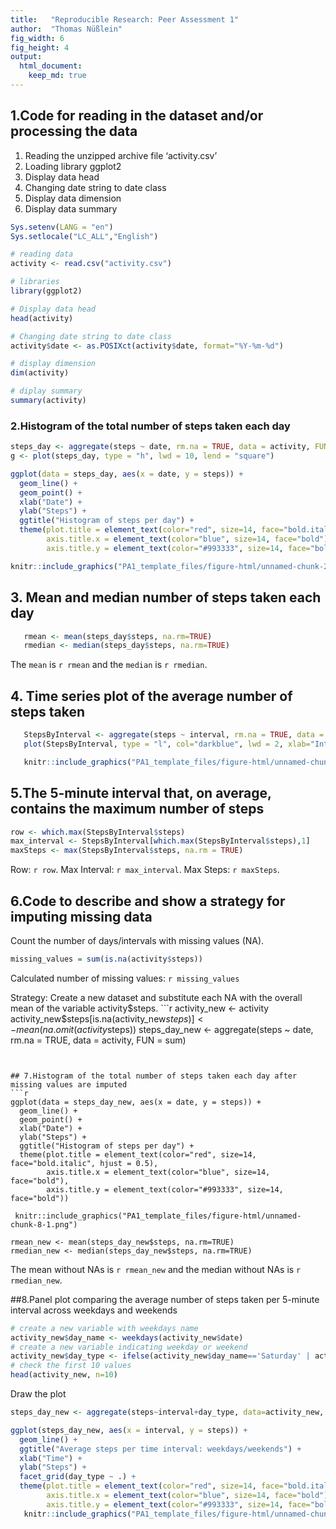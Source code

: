 ---
title:   "Reproducible Research: Peer Assessment 1"
author:  "Thomas Nüßlein"
fig_width: 6 
fig_height: 4 
output: 
  html_document:
    keep_md: true
---


## 1.Code for reading in the dataset and/or processing the data
1. Reading the unzipped archive file 'activity.csv'  
2. Loading library ggplot2
3. Display data head
4. Changing date string to date class
5. Display data dimension
6. Display data summary

```{r, echo = TRUE}
Sys.setenv(LANG = "en")
Sys.setlocale("LC_ALL","English")

# reading data
activity <- read.csv("activity.csv")

# libraries
library(ggplot2)

# Display data head
head(activity)

# Changing date string to date class
activity$date <- as.POSIXct(activity$date, format="%Y-%m-%d")

# display dimension
dim(activity)

# diplay summary
summary(activity)
```

### 2.Histogram of the total number of steps taken each day

```{r, echo = TRUE}
steps_day <- aggregate(steps ~ date, rm.na = TRUE, data = activity, FUN = sum)
g <- plot(steps_day, type = "h", lwd = 10, lend = "square")

ggplot(data = steps_day, aes(x = date, y = steps)) +
  geom_line() +
  geom_point() +
  xlab("Date") +
  ylab("Steps") +
  ggtitle("Histogram of steps per day") +
  theme(plot.title = element_text(color="red", size=14, face="bold.italic", hjust = 0.5),
        axis.title.x = element_text(color="blue", size=14, face="bold"),
        axis.title.y = element_text(color="#993333", size=14, face="bold"))

knitr::include_graphics("PA1_template_files/figure-html/unnamed-chunk-2-2.png")
```


## 3. Mean and median number of steps taken each day
```{r, echo=TRUE}
   rmean <- mean(steps_day$steps, na.rm=TRUE)
   rmedian <- median(steps_day$steps, na.rm=TRUE)
```   
The `mean` is `r rmean` and the `median` is `r rmedian`.

## 4. Time series plot of the average number of steps taken
```{r, echo=TRUE}
   StepsByInterval <- aggregate(steps ~ interval, rm.na = TRUE, data = activity, FUN = mean)
   plot(StepsByInterval, type = "l", col="darkblue", lwd = 2, xlab="Interval", ylab="Average number of steps", main="Average number of steps per     intervals")

   knitr::include_graphics("PA1_template_files/figure-html/unnamed-chunk-4-1.png")
```

## 5.The 5-minute interval that, on average, contains the maximum number of steps
```{r, echo=TRUE}
row <- which.max(StepsByInterval$steps)   
max_interval <- StepsByInterval[which.max(StepsByInterval$steps),1]
maxSteps <- max(StepsByInterval$steps, na.rm = TRUE)
```
Row: `r row`.
Max Interval: `r max_interval`.
Max Steps: `r maxSteps`.

## 6.Code to describe and show a strategy for imputing missing data
Count the number of days/intervals with missing values (NA).   
  
```{r, echo=TRUE}
missing_values = sum(is.na(activity$steps))
```
Calculated number of missing values: `r missing_values`
  
Strategy: Create a new dataset and substitute each NA with the overall mean of the variable activity$steps.  
```{r, echo=TRUE}
activity_new <- activity
activity_new$steps[is.na(activity_new$steps)] <- mean(na.omit(activity$steps))
steps_day_new <- aggregate(steps ~ date, rm.na = TRUE, data = activity, FUN = sum)
```   


## 7.Histogram of the total number of steps taken each day after missing values are imputed
```{r, echo=TRUE}
ggplot(data = steps_day_new, aes(x = date, y = steps)) +
  geom_line() +
  geom_point() +
  xlab("Date") +
  ylab("Steps") +
  ggtitle("Histogram of steps per day") +
  theme(plot.title = element_text(color="red", size=14, face="bold.italic", hjust = 0.5),
        axis.title.x = element_text(color="blue", size=14, face="bold"),
        axis.title.y = element_text(color="#993333", size=14, face="bold"))

 knitr::include_graphics("PA1_template_files/figure-html/unnamed-chunk-8-1.png")

rmean_new <- mean(steps_day_new$steps, na.rm=TRUE)
rmedian_new <- median(steps_day_new$steps, na.rm=TRUE)
```   

The mean without NAs is `r rmean_new` and the median without NAs is `r rmedian_new`.


##8.Panel plot comparing the average number of steps taken per 5-minute interval across weekdays and weekends

```{r, echo=TRUE}
# create a new variable with weekdays name
activity_new$day_name <- weekdays(activity_new$date)
# create a new variable indicating weekday or weekend
activity_new$day_type <- ifelse(activity_new$day_name=='Saturday' | activity_new$day_name=='Sunday', 'weekend','weekday')
# check the first 10 values
head(activity_new, n=10)
```   

Draw the plot  

```{r, echo=TRUE}
steps_day_new <- aggregate(steps~interval+day_type, data=activity_new, FUN=mean, na.action=na.omit)

ggplot(steps_day_new, aes(x = interval, y = steps)) +
  geom_line() +
  ggtitle("Average steps per time interval: weekdays/weekends") +
  xlab("Time") +
  ylab("Steps") +
  facet_grid(day_type ~ .) +
  theme(plot.title = element_text(color="red", size=14, face="bold.italic", hjust = 0.5),
        axis.title.x = element_text(color="blue", size=14, face="bold"),
        axis.title.y = element_text(color="#993333", size=14, face="bold"))
   knitr::include_graphics("PA1_template_files/figure-html/unnamed-chunk-10-1.png")
```   
